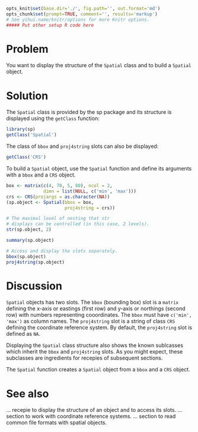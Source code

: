 ```r
opts_knit$set(base.dir='./', fig.path='', out.format='md')
opts_chunk$set(prompt=TRUE, comment='', results='markup')
# See yihui.name/knitr/options for more Knitr options.
##### Put other setup R code here

```

# Problem
You want to display the structure of the `Spatial` class and to build a `Spatial` object.

# Solution
The `Spatial` class is provided by the sp package and its structure is displayed using the `getClass` function:
```r
library(sp)
getClass('Spatial')
```
The class of `bbox` and `proj4string` slots can also be displayed:
```r
getClass('CRS')
```
To build a `Spatial` object, use the `Spatial` function and define its arguments with a `bbox` and a `CRS` object.
```r
box <- matrix(c(4, 70, 5, 80), ncol = 2,
              dimn = list(NULL, c('min', 'max')))
crs <- CRS(projargs = as.character(NA))
(sp.object <- Spatial(bbox = box,
                      proj4string = crs))

# The maximal level of nesting that str
# displays can be controlled (in this case, 2 levels).
str(sp.object, 2)

summary(sp.object)

# Access and display the slots separately.
bbox(sp.object)
proj4string(sp.object)
```


# Discussion
`Spatial` objects has two slots. The `bbox` (bounding box) slot is a `matrix` defining the x-axis or eastings (first row) and y-axis or northings (second row) with numbers representing cooordinates. The `bbox` must have `c('min', 'max')` as column names. The `proj4string` slot is a string of class `CRS` defining the coordinate reference system. By default, the `proj4string` slot is defined as `NA`.

Displaying the `Spatial` class structure also shows the known sublcasses which inherit the `bbox` and `proj4string` slots. As you might expect, these subclasses are ingredients for recepies of subsequent sections.  

The `Spatial` function creates a `Spatial` object from a `bbox` and a `CRS` object.


# See also
... recepie to display the structure of an object and to access its slots.
... section to work with coordinate reference systems.
... section to read common file formats with spatial objects.
































